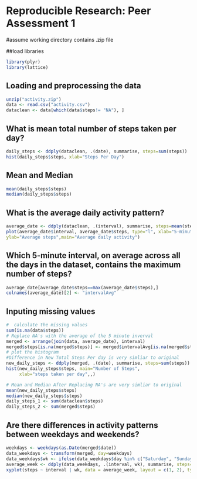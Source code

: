 # Reproducible Research: Peer Assessment 1
#assume working directory contains .zip file

##load libraries
```r
library(plyr)
library(lattice)
```

## Loading and preprocessing the data
```r
unzip("activity.zip") 
data <- read.csv("activity.csv")
dataclean <- data[which(data$steps!= "NA"), ]
```


## What is mean total number of steps taken per day?
```r
daily_steps <- ddply(dataclean, .(date), summarise, steps=sum(steps))
hist(daily_steps$steps, xlab="Steps Per Day")
```

## Mean and Median 
```r
mean(daily_steps$steps)
median(daily_steps$steps)
```


## What is the average daily activity pattern?
```r
average_date <- ddply(dataclean, .(interval), summarise, steps=mean(steps))
plot(average_date$interval, average_date$steps, type="l", xlab="5-minute interval", 
ylab="Average steps",main="Average daily activity")
```

## Which 5-minute interval, on average across all the days in the dataset, contains the maximum number of steps?
```r
average_date[average_date$steps==max(average_date$steps),]
colnames(average_date)[2] <- "intervalAvg"
```

## Inputing missing values
```r
#  calculate the missing values
sum(is.na(data$steps))
# Replace NA's with the average of the 5 minute inverval
merged <- arrange(join(data, average_date), interval)
merged$steps[is.na(merged$steps)] <- merged$intervalAvg[is.na(merged$steps)]
# plot the histogram
#Difference in New Total Steps Per day is very simliar to original
new_daily_steps <- ddply(merged, .(date), summarise, steps=sum(steps))
hist(new_daily_steps$steps, main="Number of Steps", 
     xlab="steps taken per day",,)

# Mean and Median After Replacing NA's are very simliar to original
mean(new_daily_steps$steps)
median(new_daily_steps$steps)
daily_steps_1 <- sum(dataclean$steps)
daily_steps_2 <- sum(merged$steps)
```

## Are there differences in activity patterns between weekdays and weekends?
```r
weekdays <- weekdays(as.Date(merged$date))
data_weekdays <- transform(merged, day=weekdays)
data_weekdays$wk <- ifelse(data_weekdays$day %in% c("Saturday", "Sunday"),"weekend", "weekday")
average_week <- ddply(data_weekdays, .(interval, wk), summarise, steps=mean(steps))
xyplot(steps ~ interval | wk, data = average_week, layout = c(1, 2), type="l")
```